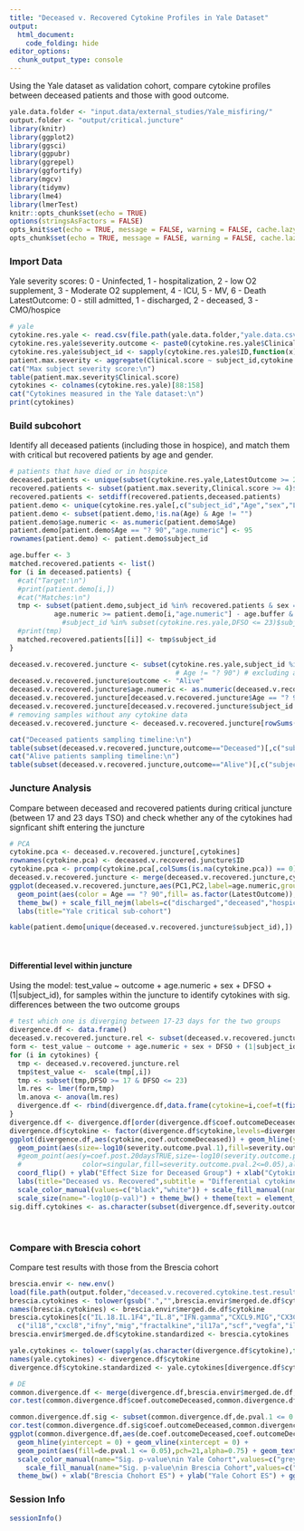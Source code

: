 ---
title: "Deceased v. Recovered Cytokine Profiles in Yale Dataset"
output: 
  html_document:
    code_folding: hide
editor_options: 
  chunk_output_type: console
---
  
Using the Yale dataset as validation cohort, compare cytokine profiles between deceased patients and those with good outcome. 
```{r setup, include=FALSE}
yale.data.folder <- "input.data/external_studies/Yale_misfiring/"
output.folder <- "output/critical.juncture"
library(knitr)
library(ggplot2)
library(ggsci)
library(ggpubr)
library(ggrepel)
library(ggfortify)
library(mgcv)
library(tidymv)
library(lme4)
library(lmerTest)
knitr::opts_chunk$set(echo = TRUE)
options(stringsAsFactors = FALSE)
opts_knit$set(echo = TRUE, message = FALSE, warning = FALSE, cache.lazy = FALSE)
opts_chunk$set(echo = TRUE, message = FALSE, warning = FALSE, cache.lazy = FALSE)
```

### Import Data
Yale severity scores: 0 - Uninfected, 1 - hospitalization, 2 - low O2 supplement, 3 - Moderate O2 supplement, 4 - ICU, 5 - MV, 6 - Death
LatestOutcome: 0 - still admitted, 1 - discharged, 2 - deceased, 3 - CMO/hospice
```{r import}
# yale
cytokine.res.yale <- read.csv(file.path(yale.data.folder,"yale.data.csv"),na="NA")
cytokine.res.yale$severity.outcome <- paste0(cytokine.res.yale$Clinical.score,"-",cytokine.res.yale$LatestOutcome)
cytokine.res.yale$subject_id <- sapply(cytokine.res.yale$ID,function(x){unlist(strsplit(x,".",fixed = T))[1]})
patient.max.severity <- aggregate(Clinical.score ~ subject_id,cytokine.res.yale,max)
cat("Max subject severity score:\n")
table(patient.max.severity$Clinical.score)
cytokines <- colnames(cytokine.res.yale)[88:158]
cat("Cytokines measured in the Yale dataset:\n")
print(cytokines)
```

### Build subcohort
Identify all deceased patients (including those in hospice), and match them with critical but recovered patients by age and gender.
```{r subcohort}
# patients that have died or in hospice
deceased.patients <- unique(subset(cytokine.res.yale,LatestOutcome >= 2)$subject_id)
recovered.patients <- subset(patient.max.severity,Clinical.score >= 4)$subject_id
recovered.patients <- setdiff(recovered.patients,deceased.patients)
patient.demo <- unique(cytokine.res.yale[,c("subject_id","Age","sex","LatestOutcome")])
patient.demo <- subset(patient.demo,!is.na(Age) & Age != "")
patient.demo$age.numeric <- as.numeric(patient.demo$Age)
patient.demo[patient.demo$Age == "? 90","age.numeric"] <- 95
rownames(patient.demo) <- patient.demo$subject_id

age.buffer <- 3
matched.recovered.patients <- list()
for (i in deceased.patients) {
  #cat("Target:\n")
  #print(patient.demo[i,])
  #cat("Matches:\n")
  tmp <- subset(patient.demo,subject_id %in% recovered.patients & sex == patient.demo[i,"sex"] & 
           age.numeric >= patient.demo[i,"age.numeric"] - age.buffer & age.numeric <= patient.demo[i,"age.numeric"] + age.buffer)# &
             #subject_id %in% subset(cytokine.res.yale,DFSO <= 23)$subject_id)
  #print(tmp)
  matched.recovered.patients[[i]] <- tmp$subject_id
}

deceased.v.recovered.juncture <- subset(cytokine.res.yale,subject_id %in% c(deceased.patients,unlist(matched.recovered.patients)))# &
                                         # Age != "? 90") # excluding age 90+ patients as they don't have matching recovered counterparts
deceased.v.recovered.juncture$outcome <- "Alive"
deceased.v.recovered.juncture$age.numeric <- as.numeric(deceased.v.recovered.juncture$Age)
deceased.v.recovered.juncture[deceased.v.recovered.juncture$Age == "? 90","age.numeric"] <- 95
deceased.v.recovered.juncture[deceased.v.recovered.juncture$subject_id %in% deceased.patients,"outcome"] <- "Deceased"
# removing samples without any cytokine data
deceased.v.recovered.juncture <- deceased.v.recovered.juncture[rowSums(is.na(deceased.v.recovered.juncture[,cytokines])) < 30,]

cat("Deceased patients sampling timeline:\n")
table(subset(deceased.v.recovered.juncture,outcome=="Deceased")[,c("subject_id","DFSO")])
cat("Alive patients sampling timeline:\n")
table(subset(deceased.v.recovered.juncture,outcome=="Alive")[,c("subject_id","DFSO")])
```

### Juncture Analysis
Compare between deceased and recovered patients during critical juncture (between 17 and 23 days TSO) and check whether
any of the cytokines had signficant shift entering the juncture
```{r juncture,fig.cap="<b>Figure 1</b> PCA plot of samples from the deceased and recovered sub-cohort. Patient age shown in labels."}
# PCA
cytokine.pca <- deceased.v.recovered.juncture[,cytokines]
rownames(cytokine.pca) <- deceased.v.recovered.juncture$ID
cytokine.pca <- prcomp(cytokine.pca[,colSums(is.na(cytokine.pca)) == 0],center = T,scale. = T)
deceased.v.recovered.juncture <- merge(deceased.v.recovered.juncture,cytokine.pca$x[,1:2],by.x="ID",by.y="row.names") 
ggplot(deceased.v.recovered.juncture,aes(PC1,PC2,label=age.numeric,group=subject_id)) + geom_text_repel() + geom_line(color="grey",alpha=0.5) +
  geom_point(aes(color = Age == "? 90",fill= as.factor(LatestOutcome)),size=2,alpha=0.75,pch=21) + 
  theme_bw() + scale_fill_nejm(labels=c("discharged","deceased","hospice"),name="Status") + scale_color_manual(values=c("white","black")) +
  labs(title="Yale critical sub-cohort")

kable(patient.demo[unique(deceased.v.recovered.juncture$subject_id),])
```
<br/>

#### Differential level within juncture
Using the model: test_value ~ outcome + age.numeric + sex + DFSO + (1|subject_id), for samples within the juncture to identify cytokines
with sig. differences between the two outcome groups
```{r juncture.3,fig.cap="<b>Figure 2</b> Outcome effect and its significance in mixed-effect models comparing 71 cytokines of eventually deceased patients (n=8) relative to recovered patients (n=4) around critical juncture (17-23 days TSO). Significance is determined by ANOVA unadjusted p <= 0.05",out.width=800,fig.height=10}
# test which one is diverging between 17-23 days for the two groups
divergence.df <- data.frame()
deceased.v.recovered.juncture.rel <- subset(deceased.v.recovered.juncture,DFSO >= 7 & DFSO <= 30)
form <- test_value ~ outcome + age.numeric + sex + DFSO + (1|subject_id)
for (i in cytokines) {
  tmp <- deceased.v.recovered.juncture.rel
  tmp$test_value <-  scale(tmp[,i])
  tmp <- subset(tmp,DFSO >= 17 & DFSO <= 23)
  lm.res <- lmer(form,tmp)
  lm.anova <- anova(lm.res)
  divergence.df <- rbind(divergence.df,data.frame(cytokine=i,coef=t(fixef(lm.res)),severity.outcome.pval = t(lm.anova$`Pr(>F)`),singular=isSingular(lm.res)))
}
divergence.df <- divergence.df[order(divergence.df$coef.outcomeDeceased),]
divergence.df$cytokine <- factor(divergence.df$cytokine,levels=divergence.df$cytokine)
ggplot(divergence.df,aes(cytokine,coef.outcomeDeceased)) + geom_hline(yintercept = 0,linetype="dashed") +
  geom_point(aes(size=-log10(severity.outcome.pval.1),fill=severity.outcome.pval.1<=0.05),alpha=0.75,pch=21) + 
  #geom_point(aes(y=coef.post.20daysTRUE,size=-log10(severity.outcome.pval.2),
  #               color=singular,fill=severity.outcome.pval.2<=0.05),alpha=0.75,pch=22) + 
  coord_flip() + ylab("Effect Size for Deceased Group") + xlab("Cytokine") + 
  labs(title="Deceased vs. Recovered",subtitle = "Differential cytokines between 17 and 23 days post symptom onset") +
  scale_color_manual(values=c("black","white")) + scale_fill_manual(name="Sig. P-Value",values=c("grey90","lightblue")) +
  scale_size(name="-log10(p-val)") + theme_bw() + theme(text = element_text(size=8))
sig.diff.cytokines <- as.character(subset(divergence.df,severity.outcome.pval.1 <= 0.05)$cytokine)
```
<br/>

### Compare with Brescia cohort
Compare test results with those from the Brescia cohort
```{r compare,fig.cap="<b>Figure 3</b> Effects of the deceased group relative to recovered patients in the Brescia cohort on the x-axis and in the Yale cohort on the y-axis for the circulating levels of 38 overlapping cytokines in the critical juncture. Unadjusted ANOVA p values are used."}
brescia.envir <- new.env()
load(file.path(output.folder,"deceased.v.recovered.cytokine.test.results.RData"),verbose = F,envir = brescia.envir)
brescia.cytokines <- tolower(gsub(".","",brescia.envir$merged.de.df$cytokine,fixed = T))
names(brescia.cytokines) <- brescia.envir$merged.de.df$cytokine
brescia.cytokines[c("IL.18.IL.1F4","IL.8","IFN.gamma","CXCL9.MIG","CX3CL1.Fractalkine","IL.17","SCF.c.kit.Ligand","VEGF","IL.1ra.IL.1F3")] <- 
  c("il18","cxcl8","ifny","mig","fractalkine","il17a","scf","vegfa","il1ra")
brescia.envir$merged.de.df$cytokine.standardized <- brescia.cytokines

yale.cytokines <- tolower(sapply(as.character(divergence.df$cytokine),function(x){tail(unlist(strsplit(x,"[oO]r")),1)}))
names(yale.cytokines) <- divergence.df$cytokine
divergence.df$cytokine.standardized <- yale.cytokines[divergence.df$cytokine]

# DE
common.divergence.df <- merge(divergence.df,brescia.envir$merged.de.df,by="cytokine.standardized",suffixes = c(".yale",".brescia"))
cor.test(common.divergence.df$coef.outcomeDeceased,common.divergence.df$de.coef.outcomeDeceased,method = "spearman")

common.divergence.df.sig <- subset(common.divergence.df,de.pval.1 <= 0.05)
cor.test(common.divergence.df.sig$coef.outcomeDeceased,common.divergence.df.sig$de.coef.outcomeDeceased,method = "spearman")
ggplot(common.divergence.df,aes(de.coef.outcomeDeceased,coef.outcomeDeceased,label=cytokine.label.deceased.v.recovered )) + 
  geom_hline(yintercept = 0) + geom_vline(xintercept = 0) +
  geom_point(aes(fill=de.pval.1 <= 0.05),pch=21,alpha=0.75) + geom_text_repel(aes(color=severity.outcome.pval.1 <= 0.05),size=2) + 
  scale_color_manual(name="Sig. p-value\nin Yale Cohort",values=c("grey","purple")) +
    scale_fill_manual(name="Sig. p-value\nin Brescia Cohort",values=c("grey","red")) +
  theme_bw() + xlab("Brescia Chohort ES") + ylab("Yale Cohort ES") + ggtitle("Deceased vs. Recovered")
```


### Session Info
```{r save}
sessionInfo()
```
